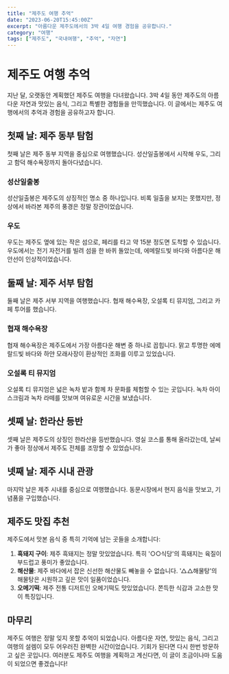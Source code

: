 ```yaml
---
title: "제주도 여행 추억"
date: "2023-06-20T15:45:00Z"
excerpt: "아름다운 제주도에서의 3박 4일 여행 경험을 공유합니다."
category: "여행"
tags: ["제주도", "국내여행", "추억", "자연"]
---
```


# 제주도 여행 추억

지난 달, 오랫동안 계획했던 제주도 여행을 다녀왔습니다. 3박 4일 동안 제주도의 아름다운 자연과 맛있는 음식, 그리고 특별한 경험들을 만끽했습니다. 이 글에서는 제주도 여행에서의 추억과 경험을 공유하고자 합니다.

## 첫째 날: 제주 동부 탐험

첫째 날은 제주 동부 지역을 중심으로 여행했습니다. 성산일출봉에서 시작해 우도, 그리고 함덕 해수욕장까지 돌아다녔습니다.

### 성산일출봉

성산일출봉은 제주도의 상징적인 명소 중 하나입니다. 비록 일출을 보지는 못했지만, 정상에서 바라본 제주의 풍경은 정말 장관이었습니다.

### 우도

우도는 제주도 옆에 있는 작은 섬으로, 페리를 타고 약 15분 정도면 도착할 수 있습니다. 우도에서는 전기 자전거를 빌려 섬을 한 바퀴 돌았는데, 에메랄드빛 바다와 아름다운 해안선이 인상적이었습니다.

## 둘째 날: 제주 서부 탐험

둘째 날은 제주 서부 지역을 여행했습니다. 협재 해수욕장, 오설록 티 뮤지엄, 그리고 카페 투어를 했습니다.

### 협재 해수욕장

협재 해수욕장은 제주도에서 가장 아름다운 해변 중 하나로 꼽힙니다. 맑고 투명한 에메랄드빛 바다와 하얀 모래사장이 환상적인 조화를 이루고 있었습니다.

### 오설록 티 뮤지엄

오설록 티 뮤지엄은 넓은 녹차 밭과 함께 차 문화를 체험할 수 있는 곳입니다. 녹차 아이스크림과 녹차 라떼를 맛보며 여유로운 시간을 보냈습니다.

## 셋째 날: 한라산 등반

셋째 날은 제주도의 상징인 한라산을 등반했습니다. 영실 코스를 통해 올라갔는데, 날씨가 좋아 정상에서 제주도 전체를 조망할 수 있었습니다.

## 넷째 날: 제주 시내 관광

마지막 날은 제주 시내를 중심으로 여행했습니다. 동문시장에서 현지 음식을 맛보고, 기념품을 구입했습니다.

## 제주도 맛집 추천

제주도에서 맛본 음식 중 특히 기억에 남는 곳들을 소개합니다:

1. **흑돼지 구이**: 제주 흑돼지는 정말 맛있었습니다. 특히 '○○식당'의 흑돼지는 육질이 부드럽고 풍미가 좋았습니다.
2. **해산물**: 제주 바다에서 잡은 신선한 해산물도 빼놓을 수 없습니다. '△△해물탕'의 해물탕은 시원하고 깊은 맛이 일품이었습니다.
3. **오메기떡**: 제주 전통 디저트인 오메기떡도 맛있었습니다. 쫀득한 식감과 고소한 맛이 특징입니다.

## 마무리

제주도 여행은 정말 잊지 못할 추억이 되었습니다. 아름다운 자연, 맛있는 음식, 그리고 여행의 설렘이 모두 어우러진 완벽한 시간이었습니다. 기회가 된다면 다시 한번 방문하고 싶은 곳입니다. 여러분도 제주도 여행을 계획하고 계신다면, 이 글이 조금이나마 도움이 되었으면 좋겠습니다!
